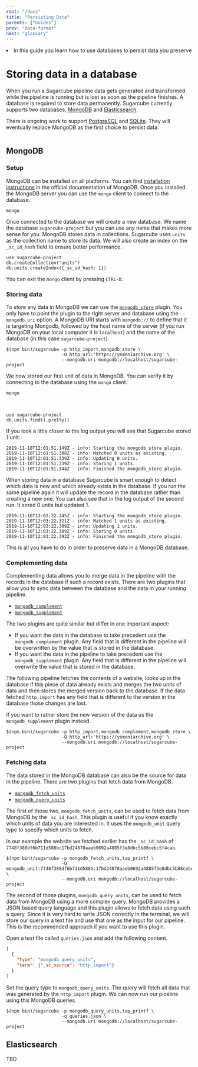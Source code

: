 ```yaml
---
root: "/docs"
title: "Persisting Data"
parents: ["Guides"]
prev: "data-format"
next: "glossary"
---
```



<Synopsis>
<li>In this guide you learn how to use databases to persist data you preserve</li>
</Synopsis>

# Storing data in a database

When you run a Sugarcube pipeline data gets generated and transformed while the pipeline is running but is lost as soon as the pipeline finishes. A database is required to store data permanently. Sugarcube currently supports two databases, [MongoDB](https://www.mongodb.com/) and [Elasticsearch](https://www.elastic.co/products/elasticsearch).

<Note>
There is ongoing work to support <a href="https://www.postgresql.org/">PostgreSQL</a> and <a href="https://sqlite.org/index.html">SQLite</a>. They will eventually replace MongoDB as the first choice to persist data.
</Note>

```toc
```

## MongoDB

### Setup

MongoDB can be installed on all platforms. You can find [installation instructions](https://docs.mongodb.com/manual/administration/install-community/) in the official documentation of MongoDB. Once you installed the MongoDB server you can use the `mongo` client to connect to the database.

```shell
mongo
```

Once connected to the database we will create a new database. We name the database `sugarcube-project` but you can use any name that makes more sense for you. MongoDB stores data in collections. Sugarcube uses `units` as the collection name to store its data. We will also create an index on the `_sc_id_hash` field to ensure better performance.

```text
use sugarcube-project
db.createCollection("units")
db.units.createIndex({_sc_id_hash: 1})
```

You can exit the `mongo` client by pressing `CTRL-D`.

### Storing data

To store any data in MongoDB we can use the [`mongodb_store`](/plugins/mongodb_store) plugin. You only have to point the plugin to the right server and database using the `--mongodb.uri` option. A MongoDB URI starts with `mongodb://` to define that it is targeting Mongodb, followed by the host name of the server (if you run MongoDB on your local computer it is `localhost`) and the name of the database (in this case `sugarcube-project`).

```shell
$(npm bin)/sugarcube -p http_import,mongodb_store \
                     -Q http_url:'https://yemeniarchive.org' \
                     --mongodb.uri mongodb://localhost/sugarcube-project
```

We now stored our first unit of data in MongoDB. You can verify it by connecting to the database using the `mongo` client.

```shell
mongo
```

<br />

```text
use sugarcube-project
db.units.find().pretty()
```

If you look a little closer to the log output you will see that Sugarcube stored 1 unit.

```text
2019-11-10T12:01:51.149Z - info: Starting the mongodb_store plugin.
2019-11-10T12:01:51.308Z - info: Matched 0 units as existing.
2019-11-10T12:01:51.339Z - info: Updating 0 units.
2019-11-10T12:01:51.339Z - info: Storing 1 units.
2019-11-10T12:01:51.344Z - info: Finished the mongodb_store plugin.
```

When storing data in a database Sugarcube is smart enough to detect which data is new and which already exists in the database. If you run the same pipeline again it will update the record in the database rather than creating a new one. You can also see that in the log output of the second run. It sored 0 units but updated 1.

```text
2019-11-10T12:03:22.245Z - info: Starting the mongodb_store plugin.
2019-11-10T12:03:22.321Z - info: Matched 1 units as existing.
2019-11-10T12:03:22.389Z - info: Updating 1 units.
2019-11-10T12:03:22.389Z - info: Storing 0 units.
2019-11-10T12:03:22.393Z - info: Finished the mongodb_store plugin.
```

This is all you have to do in order to preserve data in a MongoDB database.

### Complementing data

 Complementing data allows you to merge data in the pipeline with the records in the database if such a record exists. There are two plugins that allow you to sync data between the database and the data in your running pipeline.

- [`mongodb_complement`](/plugins/mongodb_complement)
- [`mongodb_supplement`](/plugins/mongodb_supplement)

The two plugins are quite similar but differ in one important aspect:

- If you want the data in the database to take precedent use the `mongodb_complement` plugin. Any field that is different in the pipeline will be overwritten by the value that is stored in the database.
- If you want the data in the pipeline to take precedent use the `mongodb_supplement` plugin. Any field that is different in the pipeline will overwrite the value that is stored in the database.

The following pipeline fetches the contents of a website, looks up in the database if this piece of data already exists and merges the two units of data and then stores the merged version back to the database. If the data fetched `http_import` has any field that is different to the version in the database those changes are lost.

If you want to rather store the new version of the data us the `mongodb_supplement` plugin instead.

```shell
$(npm bin)/sugarcube -p http_import,mongodb_complement,mongodb_store \
                     -Q http_url:'https://yemeniarchive.org' \
                     --mongodb.uri mongodb://localhost/sugarcube-project
```

### Fetching data

The data stored in the MongoDB database can also be the source for data in the pipeline. There are two plugins that fetch data from MongoDB.

- [`mongodb_fetch_units`](/plugins/mongodb_fetch_units)
- [`mongodb_query_units`](/plugins/mongodb_query_units)

The first of those two, `mongodb_fetch_units`, can be used to fetch data from MongoDB by the `_sc_id_hash`. This plugin is useful if you know exactly which units of data you are interested in. It uses the `mongodb_unit` query type to specify which units to fetch.

In our example the website we fetched earlier has the `_sc_id_hash` of `7748f388df6b711d588bc17bd24878aaeb0692a4885f3e8dbc5b88cebc5f4cab`.

```shell
$(npm bin)/sugarcube -p mongodb_fetch_units,tap_printf \
                     -Q mongodb_unit:7748f388df6b711d588bc17bd24878aaeb0692a4885f3e8dbc5b88cebc5f4cab \
                     --mongodb.uri mongodb://localhost/sugarcube-project
```

The second of those plugins, `mongodb_query_units`, can be used to fetch data from MongoDB using a more complex query. MongoDB provides a JSON based query language and this plugin allows to fetch data using such a query. Since it is very hard to write JSON correctly in the terminal, we will store our query in a text file and use that one as the input for our pipeline. This is the recommended approach if you want to use this plugin.

Open a text file called `queries.json` and add the following content.

```json
[
  {
    "type": "mongodb_query_units",
    "term": {"_sc_source": "http_import"}
  }
]
```

Set the query type to `mongodb_query_units`. The query will fetch all data that was generated by the `http_import` plugin. We can now run our pioeline using this MongoDB queries.

```shell
$(npm bin)/sugarcube -p mongodb_query_units,tap_printf \
                     -q queries.json \
                     --mongodb.uri mongodb://localhost/sugarcube-project
```

## Elasticsearch

TBD

